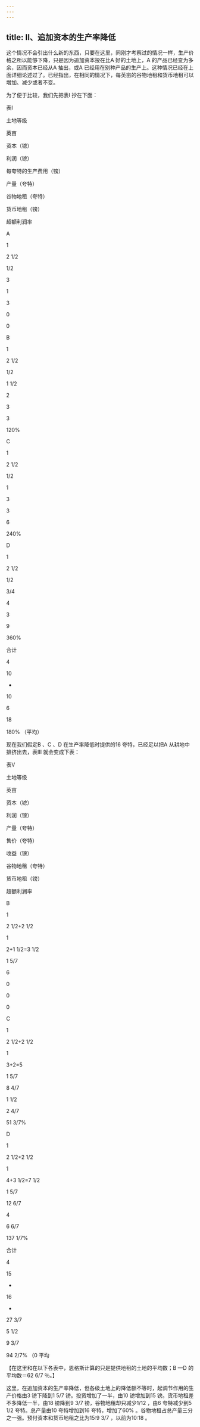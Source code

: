 ```yaml
---
---
---
```

title: II、追加资本的生产率降低
---




这个情况不会引出什么新的东西，只要在这里，同刚才考察过的情况一样，生产价格之所以能够下降，只是因为追加资本投在比A 好的土地上，A 的产品已经变为多余，因而资本已经从A 抽出，或A 已经用在别种产品的生产上。这种情况已经在上面详细论述过了。已经指出，在相同的情况下，每英亩的谷物地租和货币地租可以增加、减少或者不变。

为了便于比较，我们先把表I 抄在下面：

表I

土地等级

英亩

资本（镑）

利润（镑）

每夸特的生产费用（镑）

产量（夸特）

谷物地租（夸特）

货币地租（镑）

超额利润率



A

1

2 1/2

1/2

3

1

3

0

0



B

1

2 1/2

1/2

1 1/2

2

3

3

120%



C

1

2 1/2

1/2

1

3

3

6

240%



D

1

2 1/2

1/2

3/4

4

3

9

360%



合计

4

10

-



10

6

18

180% （平均）



现在我们假定B 、C 、D 在生产率降低时提供的16 夸特，已经足以把A 从耕地中排挤出去，表III 就会变成下表：

表V

土地等级

英亩

资本（镑）

利润（镑）

产量（夸特）

售价（夸特）

收益（镑）

谷物地租（夸特）

货币地租（镑）

超额利润率



B

1

2 1/2+2 1/2

1

2+1 1/2=3 1/2

1 5/7

6

0

0

0



C

1

2 1/2+2 1/2

1

3+2=5

1 5/7

8 4/7

1 1/2

2 4/7

51 3/7%



D

1

2 1/2+2 1/2

1

4+3 1/2=7 1/2

1 5/7

12 6/7

4

6 6/7

137 1/7%



合计

4

15

-

16

-

27 3/7

5 1/2

9 3/7

94 2/7% （0 平均





【在这里和在以下各表中，恩格斯计算的只是提供地租的土地的平均数；B —D 的平均数＝62 6/7 ％。】

这里，在追加资本的生产率降低，但各级土地上的降低额不等时，起调节作用的生产价格由3 镑下降到1 5/7 镑。投资增加了一半，由10 镑增加到15 镑。货币地租差不多降低一半，由18 镑降到9 3/7 镑，谷物地租却只减少1/12 ，由6 夸特减少到5 1/2 夸特。总产量由10 夸特增加到16 夸特，增加了60% 。谷物地租占总产量三分之一强。预付资本和货币地租之比为15:9 3/7 ，以前为10:18 。